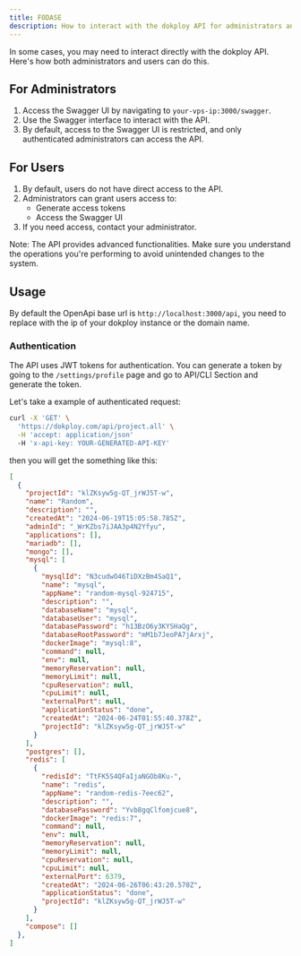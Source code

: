 ```yaml
---
title: FODASE
description: How to interact with the dokploy API for administrators and users
---
```


In some cases, you may need to interact directly with the dokploy API. Here's how both administrators and users can do this.

## For Administrators

1. Access the Swagger UI by navigating to `your-vps-ip:3000/swagger`.
2. Use the Swagger interface to interact with the API.
3. By default, access to the Swagger UI is restricted, and only authenticated administrators can access the API.

## For Users

1. By default, users do not have direct access to the API.
2. Administrators can grant users access to:
   - Generate access tokens
   - Access the Swagger UI
3. If you need access, contact your administrator.

Note: The API provides advanced functionalities. Make sure you understand the operations you're performing to avoid unintended changes to the system.

## Usage

By default the OpenApi base url is `http://localhost:3000/api`, you need to replace with the ip of your dokploy instance or the domain name.

### Authentication

The API uses JWT tokens for authentication. You can generate a token by going to the `/settings/profile` page and go to API/CLI Section and generate the token.

Let's take a example of authenticated request:
```bash
curl -X 'GET' \
  'https://dokploy.com/api/project.all' \
  -H 'accept: application/json'
  -H 'x-api-key: YOUR-GENERATED-API-KEY'
```
then you will get the something like this:

```json
[
  {
    "projectId": "klZKsyw5g-QT_jrWJ5T-w",
    "name": "Random",
    "description": "",
    "createdAt": "2024-06-19T15:05:58.785Z",
    "adminId": "_WrKZbs7iJAA3p4N2Yfyu",
    "applications": [],
    "mariadb": [],
    "mongo": [],
    "mysql": [
      {
        "mysqlId": "N3cudwO46TiDXzBm4SaQ1",
        "name": "mysql",
        "appName": "random-mysql-924715",
        "description": "",
        "databaseName": "mysql",
        "databaseUser": "mysql",
        "databasePassword": "h13BzO6y3KYSHaQg",
        "databaseRootPassword": "mM1b7JeoPA7jArxj",
        "dockerImage": "mysql:8",
        "command": null,
        "env": null,
        "memoryReservation": null,
        "memoryLimit": null,
        "cpuReservation": null,
        "cpuLimit": null,
        "externalPort": null,
        "applicationStatus": "done",
        "createdAt": "2024-06-24T01:55:40.378Z",
        "projectId": "klZKsyw5g-QT_jrWJ5T-w"
      }
    ],
    "postgres": [],
    "redis": [
      {
        "redisId": "TtFK5S4QFaIjaNGOb8Ku-",
        "name": "redis",
        "appName": "random-redis-7eec62",
        "description": "",
        "databasePassword": "Yvb8gqClfomjcue8",
        "dockerImage": "redis:7",
        "command": null,
        "env": null,
        "memoryReservation": null,
        "memoryLimit": null,
        "cpuReservation": null,
        "cpuLimit": null,
        "externalPort": 6379,
        "createdAt": "2024-06-26T06:43:20.570Z",
        "applicationStatus": "done",
        "projectId": "klZKsyw5g-QT_jrWJ5T-w"
      }
    ],
    "compose": []
  },
]
```